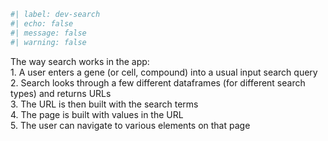 ```r
#| label: dev-search
#| echo: false
#| message: false
#| warning: false

```

The way search works in the app:\
1. A user enters a gene (or cell, compound) into a usual input search query\
2. Search looks through a few different dataframes (for different search types) and returns URLs  
3. The URL is then built with the search terms  
4. The page is built with values in the URL  
5. The user can navigate to various elements on that page
